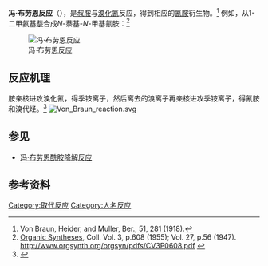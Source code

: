'''冯·布劳恩反应'''（{{lang-de|Von-Braun-Reaktion}}），是[[叔胺|叔胺]]与[[溴化氰|溴化氰]]反应，得到相应的[[氰胺|氰胺]]衍生物。<ref>Von Braun, Heider, and Muller, Ber., 51, 281 (1918).</ref> 例如，从1-二甲氨基[[萘|萘]]合成''N''-萘基-''N''-甲基氰胺：<ref>[[Organic_Syntheses|Organic Syntheses]], Coll. Vol. 3, p.608 (1955); Vol. 27, p.56 (1947). http://www.orgsynth.org/orgsyn/pdfs/CV3P0608.pdf {{Wayback|url=http://www.orgsynth.org/orgsyn/pdfs/CV3P0608.pdf |date=20120603181706 }}</ref>

[[File:VonBraunReaction.svg|冯·布劳恩反应]]

==反应机理==
胺亲核进攻溴化氰，得季铵离子，然后离去的溴离子再亲核进攻季铵离子，得氰胺和溴代烃。<ref>{{JerryMarch}}</ref>
[[File:Von_Braun_reaction.svg|center]]

==参见==
* [[冯·布劳恩酰胺降解反应|冯·布劳恩酰胺降解反应]]

==参考资料==
{{Reflist}}

[[Category:取代反应|Category:取代反应]]
[[Category:人名反应|Category:人名反应]]